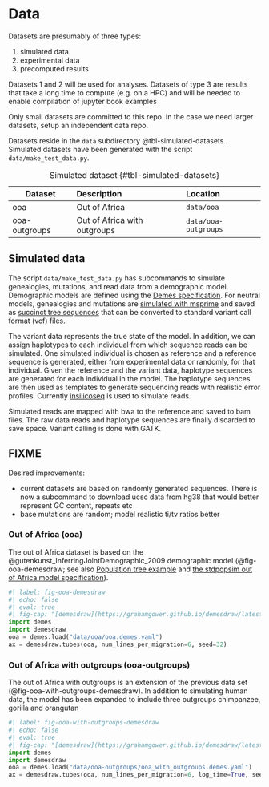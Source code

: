# Data {#sec-exercise-data}

::: {.callout-note}

Datasets are presumably of three types:

1. simulated data
2. experimental data
3. precomputed results

Datasets 1 and 2 will be used for analyses. Datasets of type 3 are
results that take a long time to compute (e.g. on a HPC) and will be
needed to enable compilation of jupyter book examples

Only small datasets are committed to this repo. In the case we need
larger datasets, setup an independent data repo.

:::



Datasets reside in the `data` subdirectory @tbl-simulated-datasets .
Simulated datasets have been generated with the script
`data/make_test_data.py`.


| Dataset       | Description                  | Location             |
|---------------|:-----------------------------|:---------------------|
| ooa           | Out of Africa                | `data/ooa`           |
| ooa-outgroups | Out of Africa with outgroups | `data/ooa-outgroups` |

: Simulated dataset {#tbl-simulated-datasets}


## Simulated data {#sec-simulated-data}

The script `data/make_test_data.py` has subcommands to simulate
genealogies, mutations, and read data from a demographic model.
Demographic models are defined using the [Demes
specification](https://popsim-consortium.github.io/demes-spec-docs/main/introduction.html).
For neutral models, genealogies and mutations are [simulated with
msprime](https://tskit.dev/msprime/docs/stable/ancestry.html) and
saved as [succinct tree sequences](https://tskit.dev/learn.html#what)
that can be converted to standard variant call format (vcf) files.

The variant data represents the true state of the model. In addition,
we can assign haplotypes to each individual from which sequence reads
can be simulated. One simulated individual is chosen as reference and
a reference sequence is generated, either from experimental data or
randomly, for that individual. Given the reference and the variant
data, haplotype sequences are generated for each individual in the
model. The haplotype sequences are then used as templates to generate
sequencing reads with realistic error profiles. Currently
[insilicoseq](https://insilicoseq.readthedocs.io/en/latest/index.html)
is used to simulate reads.

Simulated reads are mapped with bwa to the reference and saved to bam
files. The raw data reads and haplotype sequences are finally
discarded to save space. Variant calling is done with GATK.

::: {.callout-warning}

## FIXME

Desired improvements:

- current datasets are based on randomly generated sequences. There is
  now a subcommand to download ucsc data from hg38 that would better
  represent GC content, repeats etc
- base mutations are random; model realistic ti/tv ratios better

:::


### Out of Africa (ooa) {#sect-data-simulated-ooa}

The out of Africa dataset is based on the
@gutenkunst_InferringJointDemographic_2009 demographic model
(@fig-ooa-demesdraw; see also
[Population tree example](https://tskit.dev/msprime/docs/stable/demography.html#population-tree)
and [the stdpopsim out of Africa model
specification](https://popsim-consortium.github.io/stdpopsim-docs/stable/catalog.html#sec_catalog_homsap_models_outofafrica_3g09)).

```python
#| label: fig-ooa-demesdraw
#| echo: false
#| eval: true
#| fig-cap: "[demesdraw](https://grahamgower.github.io/demesdraw/latest/quickstart.html) illustration of out of Africa model."
import demes
import demesdraw
ooa = demes.load("data/ooa/ooa.demes.yaml")
ax = demesdraw.tubes(ooa, num_lines_per_migration=6, seed=32)
```

### Out of Africa with outgroups (ooa-outgroups)

The out of Africa with outgroups is an extension of the previous data
set (@fig-ooa-with-outgroups-demesdraw). In addition to simulating
human data, the model has been expanded to include three outgroups
chimpanzee, gorilla and orangutan


```python
#| label: fig-ooa-with-outgroups-demesdraw
#| echo: false
#| eval: true
#| fig-cap: "[demesdraw](https://grahamgower.github.io/demesdraw/latest/quickstart.html) illustration of out of Africa model, including outgroups chimpanzee, gorilla, and orangutan. Note that the time scale is in log units."
import demes
import demesdraw
ooa = demes.load("data/ooa-outgroups/ooa_with_outgroups.demes.yaml")
ax = demesdraw.tubes(ooa, num_lines_per_migration=6, log_time=True, seed=32)
```
